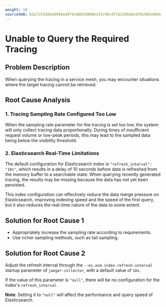 ```yaml
---
weight: 10
sourceSHA: b2e7253ddbdd948ed9f4c08b5d960b143c96cdfcb23b8a0cbf0c082e669de223
---
```


# Unable to Query the Required Tracing

## Problem Description

When querying the tracing in a service mesh, you may encounter situations where the target tracing cannot be retrieved.

## Root Cause Analysis

### 1. Tracing Sampling Rate Configured Too Low

When the sampling rate parameter for the tracing is set too low, the system will only collect tracing data proportionally. During times of insufficient request volume or low-peak periods, this may lead to the sampled data being below the visibility threshold.

### 2. Elasticsearch Real-Time Limitations

The default configuration for Elasticsearch index is `"refresh_interval": "10s"`, which results in a delay of 10 seconds before data is refreshed from the memory buffer to a searchable state. When querying recently generated tracing, the results may be missing because the data has not yet been persisted.

This index configuration can effectively reduce the data merge pressure on Elasticsearch, improving indexing speed and the speed of the first query, but it also reduces the real-time nature of the data to some extent.

## Solution for Root Cause 1

- Appropriately increase the sampling rate according to requirements.
- Use richer sampling methods, such as tail sampling.

## Solution for Root Cause 2

Adjust the refresh interval through the `--es.asm.index-refresh-interval` startup parameter of `jaeger-collector`, with a default value of `10s`.

If the value of this parameter is `"null"`, there will be no configuration for the index's `refresh_interval`.

**Note**: Setting it to `"null"` will affect the performance and query speed of Elasticsearch.
